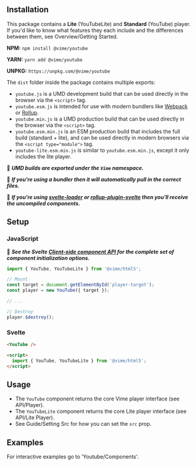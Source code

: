 
<Meta title="Packages/Youtube/Getting Started" />

## Installation

This package contains a **Lite** (YouTubeLite) and **Standard** (YouTube) player. If you'd like to
know what features they each include and the differences between them, 
see <LinkTo kind="overview-getting-started--page">Overview/Getting Started</LinkTo>.

**NPM:** `npm install @vime/youtube`

**YARN:** `yarn add @vime/youtube`

**UNPKG:** `https://unpkg.com/@vime/youtube`

The `dist` folder inside the package contains multiple exports:

- `youtube.js` is a UMD development build that can be used directly in the browser via the `<script>` tag.
- `youtube.esm.js` is intended for use with modern bundlers like [Webpack](https://webpack.js.org/) or [Rollup](http://rollupjs.org/guide/en/).
- `youtube.min.js` is a UMD production build that can be used directly in the browser via the `<script>` tag.
- `youtube.esm.min.js` is an ESM production build that includes the full build (standard + lite), and can be used directly in modern browsers via the `<script type="module">` tag.
- `youtube-lite.esm.min.js` is similar to `youtube.esm.min.js`, except it only includes the lite player.

📝 **_UMD builds are exported under the `Vime` namespace._**

📝 **_If you're using a bundler then it will automatically pull in the correct files._**

📝 **_If you're using [svelte-loader](https://github.com/sveltejs/svelte-loader) or [rollup-plugin-svelte](https://github.com/sveltejs/rollup-plugin-svelte) then you'll receive the uncompiled components._**

## Setup

### JavaScript

📝 **_See the Svelte [Client-side component API](https://svelte.dev/docs#Client-side_component_API) for the complete set of component initialization options._**

```js
import { YouTube, YouTubeLite } from '@vime/html5';

// Mount
const target = document.getElementById('player-target');
const player = new YouTube({ target });

// ...

// Destroy
player.$destroy();
```

### Svelte

```html
<YouTube />

<script>
  import { YouTube, YouTubeLite } from '@vime/html5';
</script>
```

## Usage

- The `YouTube` component returns the core Vime player interface (see <LinkTo kind="api-player--page">API/Player</LinkTo>).
- The `YouTubeLite` component returns the core Lite player interface (see <LinkTo kind="api-lite-player--page">API/Lite Player</LinkTo>).
- See <LinkTo kind="guides-setting-src--page">Guide/Setting Src</LinkTo> for how you can set the `src` prop.

## Examples

For interactive examples go to 'Youtube/Components'.